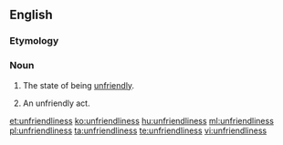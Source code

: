==English==

===Etymology===
{{suffix|unfriendly|ness}}

===Noun===
{{en-noun|es|-}}

# {{uncountable}} The state of being [[unfriendly]].
# {{countable}} An unfriendly act.

[[et:unfriendliness]]
[[ko:unfriendliness]]
[[hu:unfriendliness]]
[[ml:unfriendliness]]
[[pl:unfriendliness]]
[[ta:unfriendliness]]
[[te:unfriendliness]]
[[vi:unfriendliness]]